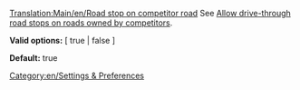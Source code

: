 [[Translation:Main/en/Road stop on competitor road]]
See [[Main/en/Advanced Settings/Stations#Allow drive-through road stops on roads owned by competitors|Allow drive-through road stops on roads owned by competitors]].


'''Valid options:''' [ true | false ]

'''Default:''' true

[[Category:en/Settings & Preferences]]